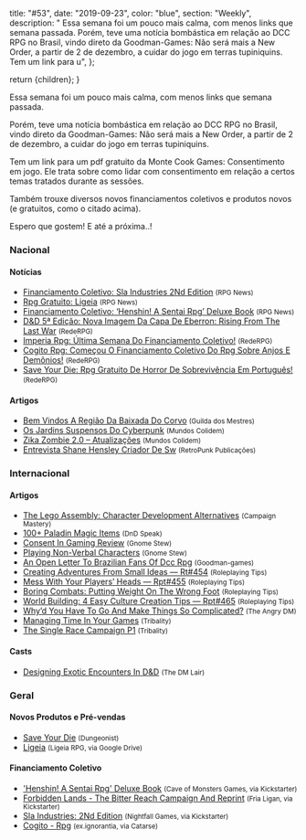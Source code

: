
  title: "#53",
  date: "2019-09-23",
  color: "blue",
  section: "Weekly",
  description:
    "    Essa semana foi um pouco mais calma, com menos links que semana passada.     Porém, teve uma notícia bombástica em relação ao DCC RPG no Brasil, vindo direto da Goodman-Games: Não será mais a New Order, a partir de 2 de dezembro, a cuidar do jogo em terras tupiniquins.     Tem um link para u",
};

  return <InternalLayout meta={meta}>{children}</InternalLayout>;
}

Essa semana foi um pouco mais calma, com menos links que semana passada.

Porém, teve uma notícia bombástica em relação ao DCC RPG no Brasil, vindo direto da Goodman-Games: Não será mais a New Order, a partir de 2 de dezembro, a cuidar do jogo em terras tupiniquins.

Tem um link para um pdf gratuito da Monte Cook Games: Consentimento em jogo. Ele trata sobre como lidar com consentimento em relação a certos temas tratados durante as sessões.

Também trouxe diversos novos financiamentos coletivos e produtos novos (e gratuitos, como o citado acima).

Espero que gostem! E até a próxima..!

### Nacional

#### Notícias

- [Financiamento Coletivo: Sla Industries 2Nd Edition] <small>(RPG News)</small>
- [Rpg Gratuito: Ligeia] <small>(RPG News)</small>
- [Financiamento Coletivo: ‘Henshin! A Sentai Rpg’ Deluxe Book] <small>(RPG News)</small>
- [D&amp;D 5ª Edição: Nova Imagem Da Capa De Eberron: Rising From The Last War] <small>(RedeRPG)</small>
- [Imperia Rpg: Última Semana Do Financiamento Coletivo!] <small>(RedeRPG)</small>
- [Cogito Rpg: Começou O Financiamento Coletivo Do Rpg Sobre Anjos E Demônios!] <small>(RedeRPG)</small>
- [Save Your Die: Rpg Gratuito De Horror De Sobrevivência Em Português!] <small>(RedeRPG)</small>

#### Artigos

- [Bem Vindos A Região Da Baixada Do Corvo] <small>(Guilda dos Mestres)</small>
- [Os Jardins Suspensos Do Cyberpunk] <small>(Mundos Colidem)</small>
- [Zika Zombie 2.0 – Atualizações] <small>(Mundos Colidem)</small>
- [Entrevista Shane Hensley Criador De Sw] <small>(RetroPunk Publicações)</small>

### Internacional

#### Artigos

- [The Lego Assembly: Character Development Alternatives] <small>(Campaign Mastery)</small>
- [100+ Paladin Magic Items] <small>(DnD Speak)</small>
- [Consent In Gaming Review] <small>(Gnome Stew)</small>
- [Playing Non-Verbal Characters] <small>(Gnome Stew)</small>
- [An Open Letter To Brazilian Fans Of Dcc Rpg] <small>(Goodman-games)</small>
- [Creating Adventures From Small Ideas — Rt#454] <small>(Roleplaying Tips)</small>
- [Mess With Your Players’ Heads — Rpt#455] <small>(Roleplaying Tips)</small>
- [Boring Combats: Putting Weight On The Wrong Foot] <small>(Roleplaying Tips)</small>
- [World Building: 4 Easy Culture Creation Tips — Rpt#465] <small>(Roleplaying Tips)</small>
- [Why’d You Have To Go And Make Things So Complicated?] <small>(The Angry DM)</small>
- [Managing Time In Your Games] <small>(Tribality)</small>
- [The Single Race Campaign P1] <small>(Tribality)</small>

#### Casts

- [Designing Exotic Encounters In D&amp;D] <small>(The DM Lair)</small>

### Geral

#### Novos Produtos e Pré-vendas

- [Save Your Die] <small>(Dungeonist)</small>
- [Ligeia] <small>(Ligeia RPG, via Google Drive)</small>

#### Financiamento Coletivo

- [&#039;Henshin! A Sentai Rpg&#039; Deluxe Book] <small>(Cave of Monsters Games, via Kickstarter)</small>
- [Forbidden Lands - The Bitter Reach Campaign And Reprint] <small>(Fria Ligan, via Kickstarter)</small>
- [Sla Industries: 2Nd Edition] <small>(Nightfall Games, via Kickstarter)</small>
- [Cogito - Rpg] <small>(ex.ignorantia, via Catarse)</small>

[creating adventures from small ideas — rt#454]: https://www.roleplayingtips.com/rptn/creating-adventures-from-small-ideas-rt454/
[mess with your players’ heads — rpt#455]: https://www.roleplayingtips.com/rptn/mess-with-your-players-heads-rpt455/
[d&amp;d 5ª edição: nova imagem da capa de eberron: rising from the last war]: https://www.rederpg.com.br/2019/09/22/dd-5a-edicao-nova-imagem-da-capa-de-eberron-rising-from-the-last-war/
[os jardins suspensos do cyberpunk]: https://www.mundoscolidem.com.br/os-jardins-suspensos-do-cyberpunk/
[imperia rpg: última semana do financiamento coletivo!]: https://www.rederpg.com.br/2019/09/21/imperia-rpg-ultima-semana-do-financiamento-coletivo/
[financiamento coletivo: sla industries 2nd edition]: https://newsrpg.wordpress.com/2019/09/21/financiamento-coletivo-sla-industries-2nd-edition/
[sla industries: 2nd edition]: https://www.kickstarter.com/projects/nightfall/sla-industries-2nd-edition/description
[boring combats: putting weight on the wrong foot]: https://www.roleplayingtips.com/combat/boring-combats/
[cogito rpg: começou o financiamento coletivo do rpg sobre anjos e demônios!]: https://www.rederpg.com.br/2019/09/19/cogito-rpg-comecou-o-financiamento-coletivo-do-rpg-sobre-anjos-e-demonios/
[cogito - rpg]: https://www.catarse.me/cogito_rpg
[bem vindos a região da baixada do corvo]: http://guildadosmestres.com.br/2019/09/19/bem-vindos-a-baixada-do-corvo/
[zika zombie 2.0 – atualizações]: https://www.mundoscolidem.com.br/zika-zombie-2-0-atualizacoes/
[forbidden lands - the bitter reach campaign and reprint]: https://www.kickstarter.com/projects/1192053011/forbidden-lands-the-bitter-reach-campaign-and-reprint
[why’d you have to go and make things so complicated?]: https://theangrygm.com/making-things-complicated/
[save your die: rpg gratuito de horror de sobrevivência em português!]: https://www.rederpg.com.br/2019/09/17/save-your-die-rpg-gratuito-de-horror-de-sobrevivencia-em-portugues/
[save your die]: https://www.dungeonist.com/marketplace/product/save-your-die/
[rpg gratuito: ligeia]: https://newsrpg.wordpress.com/2019/09/18/ligeia-rpg-gratuito/
[ligeia]: https://drive.google.com/drive/folders/0B9es11Ga9u2cWVMzcEFZZlEwWHM
[100+ paladin magic items]: http://dndspeak.com/2019/09/100-paladin-magic-items/
[world building: 4 easy culture creation tips — rpt#465]: https://www.roleplayingtips.com/rptn/world-building-4-easy-culture-creation-tips-rpt465/
[consent in gaming review]: https://gnomestew.com/consent-in-gaming-review/
[designing exotic encounters in d&amp;d]: https://www.youtube.com/watch?v=OFe_dYQcfrk
[managing time in your games]: https://www.tribality.com/2019/09/17/managing-time-in-your-games/
[financiamento coletivo: ‘henshin! a sentai rpg’ deluxe book]: https://newsrpg.wordpress.com/2019/09/17/financiamento-coletivo-henshin-a-sentai-rpg-deluxe-book/
[&#039;henshin! a sentai rpg&#039; deluxe book]: https://www.kickstarter.com/projects/caveofmonstersgames/henshin-a-sentai-rpg-deluxe-book
[playing non-verbal characters]: https://gnomestew.com/playing-non-verbal-characters/
[the single race campaign p1]: https://www.tribality.com/2019/09/16/the-single-race-campaign-p1/
[the lego assembly: character development alternatives]: http://www.campaignmastery.com/blog/the-lego-assembly/
[entrevista shane hensley criador de sw]: https://retropunk.com.br/editora/entrevista-shane-hensley-criador-de-sw/
[an open letter to brazilian fans of dcc rpg]: https://zcu.io/eL4E
